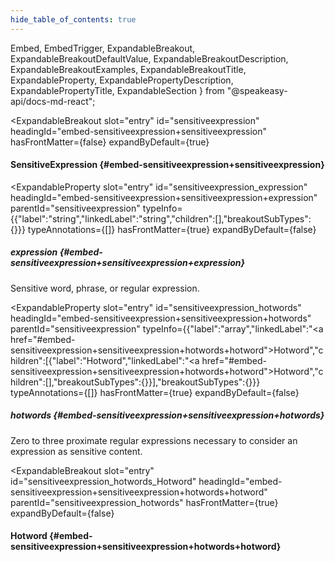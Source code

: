 ```yaml
---
hide_table_of_contents: true
---
```

  Embed,
  EmbedTrigger,
  ExpandableBreakout,
  ExpandableBreakoutDefaultValue,
  ExpandableBreakoutDescription,
  ExpandableBreakoutExamples,
  ExpandableBreakoutTitle,
  ExpandableProperty,
  ExpandablePropertyDescription,
  ExpandablePropertyTitle,
  ExpandableSection
} from "@speakeasy-api/docs-md-react";

<ExpandableSection>

<ExpandableBreakout
  slot="entry"
  id="sensitiveexpression"
  headingId="embed-sensitiveexpression+sensitiveexpression"
  hasFrontMatter={false}
  expandByDefault={true}
>

<ExpandableBreakoutTitle slot="title">

#### SensitiveExpression \{#embed-sensitiveexpression+sensitiveexpression\}

</ExpandableBreakoutTitle>

<ExpandableBreakoutDescription slot="description">

</ExpandableBreakoutDescription>

<ExpandableBreakoutExamples slot="examples">

</ExpandableBreakoutExamples>

<ExpandableBreakoutDefaultValue slot="defaultValue">

</ExpandableBreakoutDefaultValue>

</ExpandableBreakout>

<ExpandableProperty
  slot="entry"
  id="sensitiveexpression_expression"
  headingId="embed-sensitiveexpression+sensitiveexpression+expression"
  parentId="sensitiveexpression"
  typeInfo={{"label":"string","linkedLabel":"string","children":[],"breakoutSubTypes":{}}}
  typeAnnotations={[]}
  hasFrontMatter={true}
  expandByDefault={false}
>

<ExpandablePropertyTitle slot="title">

##### expression \{#embed-sensitiveexpression+sensitiveexpression+expression\}

</ExpandablePropertyTitle>

<ExpandablePropertyDescription slot="description">

Sensitive word, phrase, or regular expression.

</ExpandablePropertyDescription>

</ExpandableProperty>

<ExpandableProperty
  slot="entry"
  id="sensitiveexpression_hotwords"
  headingId="embed-sensitiveexpression+sensitiveexpression+hotwords"
  parentId="sensitiveexpression"
  typeInfo={{"label":"array","linkedLabel":"<a href=\"#embed-sensitiveexpression+sensitiveexpression+hotwords+hotword\">Hotword</a>","children":[{"label":"Hotword","linkedLabel":"<a href=\"#embed-sensitiveexpression+sensitiveexpression+hotwords+hotword\">Hotword</a>","children":[],"breakoutSubTypes":{}}],"breakoutSubTypes":{}}}
  typeAnnotations={[]}
  hasFrontMatter={true}
  expandByDefault={false}
>

<ExpandablePropertyTitle slot="title">

##### hotwords \{#embed-sensitiveexpression+sensitiveexpression+hotwords\}

</ExpandablePropertyTitle>

<ExpandablePropertyDescription slot="description">

Zero to three proximate regular expressions necessary to consider an expression as sensitive content.

</ExpandablePropertyDescription>

</ExpandableProperty>

<ExpandableBreakout
  slot="entry"
  id="sensitiveexpression_hotwords_Hotword"
  headingId="embed-sensitiveexpression+sensitiveexpression+hotwords+hotword"
  parentId="sensitiveexpression_hotwords"
  hasFrontMatter={true}
  expandByDefault={false}
>

<ExpandableBreakoutTitle slot="title">

#### Hotword \{#embed-sensitiveexpression+sensitiveexpression+hotwords+hotword\}

</ExpandableBreakoutTitle>

<ExpandableBreakoutDescription slot="description">

</ExpandableBreakoutDescription>

<ExpandableBreakoutExamples slot="examples">

</ExpandableBreakoutExamples>

<ExpandableBreakoutDefaultValue slot="defaultValue">

</ExpandableBreakoutDefaultValue>

<Embed slot="embed">

<EmbedTrigger slot="trigger" embedTitle="Hotword" triggerText="View Hotword details">

<Embedhotword />

</EmbedTrigger>

</Embed>

</ExpandableBreakout>

</ExpandableSection>